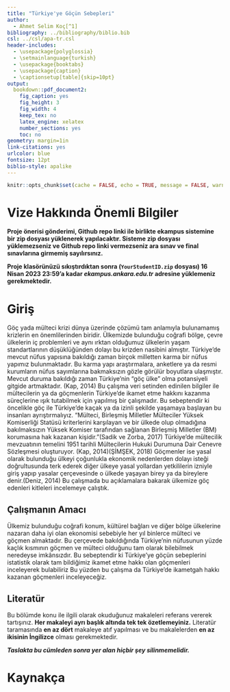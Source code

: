 ```yaml
---
title: "Türkiye'ye Göçün Sebepleri"
author: 
  - Ahmet Selim Koç[^1]
bibliography: ../bibliography/biblio.bib
csl: ../csl/apa-tr.csl
header-includes:
  - \usepackage{polyglossia}
  - \setmainlanguage{turkish}
  - \usepackage{booktabs}
  - \usepackage{caption} 
  - \captionsetup[table]{skip=10pt}
output:
  bookdown::pdf_document2:
    fig_caption: yes
    fig_height: 3
    fig_width: 4
    keep_tex: no
    latex_engine: xelatex
    number_sections: yes
    toc: no
geometry: margin=1in
link-citations: yes
urlcolor: blue
fontsize: 12pt
biblio-style: apalike
---
```

```r
knitr::opts_chunk$set(cache = FALSE, echo = TRUE, message = FALSE, warning = FALSE)
```

<!-- ======================================================================= -->
<!-- ============================== NOTLAR ================================= -->
<!-- ======================================================================= -->
[^1]: 18080096, [Github Repo](https://github.com/ahmetselim545/Newproject_23.git)

# Vize Hakkında Önemli Bilgiler

\colorbox{BurntOrange}{GITHUB REPO BAĞLANTINIZI BU DOSYANIN 35. SATIRINA YAZINIZ!}

**Proje önerisi gönderimi, Github repo linki ile birlikte ekampus sistemine bir zip dosyası yüklenerek yapılacaktır. Sisteme zip dosyası yüklemezseniz ve Github repo linki vermezseniz ara sınav ve final sınavlarına girmemiş sayılırsınız.**

**Proje klasörünüzü sıkıştırdıktan sonra (`YourStudentID.zip` dosyası) 16 Nisan 2023 23:59'a kadar *ekampus.ankara.edu.tr* adresine yüklemeniz gerekmektedir.**

\colorbox{WildStrawberry}{Daha fazla bilgi için proje klasöründeki README.md dosyasını okuyunuz.}

# Giriş
Göç yada mülteci krizi dünya üzerinde çözümü tam anlamıyla bulunamamış krizlerin en
önemlilerinden biridir. Ülkemizde bulunduğu coğrafi bölge, çevre ülkelerin iç problemleri ve
aynı ırktan olduğumuz ülkelerin yaşam standartlarının düşüklüğünden dolayı bu krizden
nasibini almıştır. Türkiye’de mevcut nüfus yapısına bakıldığı zaman birçok milletten karma
bir nüfus yapımız bulunmaktadır. Bu karma yapı araştırmalara, anketlere ya da resmi
kurumların nüfus sayımlarına bakmaksızın gözle görülür boyutlara ulaşmıştır. Mevcut
duruma bakıldığı zaman Türkiye’nin “göç ülke” olma potansiyeli gitgide artmaktadır. (Kap,
2014) Bu çalışma veri setinden edinilen bilgiler ile mültecilerin ya da göçmenlerin Türkiye’de
ikamet etme hakkını kazanma süreçlerine ışık tutabilmek için yapılmış bir çalışmadır. Bu
sebeptendir ki öncelikle göç ile Türkiye’de kaçak ya da izinli şekilde yaşamaya başlayan
bu insanları ayrıştırmalıyız. “Mülteci, Birleşmiş Milletler Mülteciler Yüksek Komiserliği
Statüsü kriterlerini karşılayan ve bir ülkede olup olmadığına bakılmaksızın Yüksek Komiser
tarafından sağlanan Birleşmiş Milletler (BM) korumasına hak kazanan kişidir.”(Sadik ve
Zorba, 2017) Türkiye’de mültecilik mevzuatının temelini 1951 tarihli Mültecilerin Hukuki
Durumuna Dair Cenevre Sözleşmesi oluşturuyor. (Kap, 2014)(ŞİMŞEK, 2018)
Göçmenler ise yasal olarak bulunduğu ülkeyi çoğunlukla ekonomik nedenlerden dolayı isteği
doğrultusunda terk ederek diğer ülkeye yasal yollardan yetkililerin izniyle giriş yapıp yasalar
çerçevesinde o ülkede yaşayan birey ya da bireylere denir.(Deniz, 2014)
Bu çalışmada bu açıklamalara bakarak ülkemize göç edenleri kitleleri incelemeye çalıştık.

## Çalışmanın Amacı
Ülkemiz bulunduğu coğrafi konum, kültürel bağları ve diğer bölge ülkelerine nazaran daha
iyi olan ekonomisi sebebiyle her yıl binlerce mülteci ve göçmen almaktadır. Bu çerçevede
bakıldığında Türkiye’nin nüfusunun yüzde kaçlık kısmının göçmen ve mülteci olduğunu tam
olarak bilebilmek neredeyse imkânsızdır. Bu sebeptendir ki Türkiye’ye göçün sebeplerini
istatistik olarak tam bildiğimiz ikamet etme hakkı olan göçmenleri inceleyerek bulabiliriz Bu
yüzden bu çalışma da Türkiye’de ikametgah hakkı kazanan göçmenleri inceleyeceğiz.

## Literatür 
Bu bölümde konu ile ilgili olarak okuduğunuz makaleleri referans vererek tartışınız. **Her makaleyi ayrı başlık altında tek tek özetlemeyiniz.** Literatür taramasında **en az dört** makaleye atıf yapılması ve bu makalelerden **en az ikisinin İngilizce** olması gerekmektedir.


**_Taslakta bu cümleden sonra yer alan hiçbir şey silinmemelidir._**

\newpage
# Kaynakça {#references}
<div id="refs"></div>

